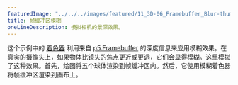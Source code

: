---
featuredImage: "../../../images/featured/11_3D-06_Framebuffer_Blur-thumbnail.png"
title: 帧缓冲区模糊
oneLineDescription: 模拟相机的景深效果。
---

这个示例中的 
<a href="https://www.khronos.org/opengl/wiki/Shader" target="_blank">着色器</a> 利用来自 
<a href="https://p5js.org/reference/#/p5.Framebuffer" target="_blank">p5.Framebuffer</a> 
的深度信息来应用模糊效果。在真实的摄像头上，如果物体比镜头的焦点更近或更远，它们会显得模糊。这里模拟了这种效果。首先，绘图将五个球体渲染到帧缓冲区内。然后，它使用模糊着色器将帧缓冲区渲染到画布上。
